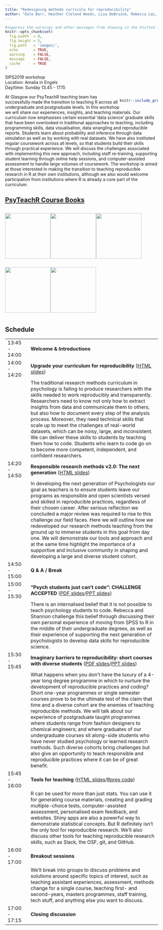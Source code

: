 ```yaml
---
title: "Redesigning methods curricula for reproducibility"
author: "Dale Barr, Heather Cleland Woods, Lisa DeBruine, Rebecca Lai, Phil McAleer, Shanon McNee, Emily Nordmann, Helena Paterson, Niamh Stack"
---
```


```r
#suppress the warnings and other messages from showing in the knitted file.
knitr::opts_chunk$set(
  fig.width  = 8, 
  fig.height = 5, 
  fig.path   = 'images/',
  echo       = TRUE, 
  warning    = FALSE, 
  message    = FALSE,
  cache      = TRUE
)
```

SIPS2019 workshop  
Location: Amalia in Engels  
Day/time: Sunday 13.45 - 17.15

<div style="max-width: 25%; float: right;"> 
```r
knitr::include_graphics("images/psyTeachR-hex.png")
```
</div>

At Glasgow our PsyTeachR teaching team has successfully made the transition to teaching R across all undergraduate and postgraduate levels. In this workshop we will share our experiences, insights, and teaching materials. Our curriculum now emphasises certain essential ‘data science’ graduate skills that have been overlooked in traditional approaches to teaching, including programming skills, data visualisation, data wrangling and reproducible reports. Students learn about probability and inference through data simulation as well as by working with real datasets. We have also instituted regular coursework across all levels, so that students build their skills through practical experience. We will discuss the challenges associated with implementing this new approach, including staff re-training, supporting student learning through online help sessions, and computer-assisted assessment to handle large volumes of coursework. The workshop is aimed at those interested in making the transition to teaching reproducible research in R at their own institutions, although we also would welcome participation from institutions where R is already a core part of the curriculum.

## [PsyTeachR Course Books](/books/)

<style>
  .booklogo img { width: 150px; }
  .booklogo p { float: left; wifth: 150px; }
</style>

<div class="booklogo">

[![](images/L1.png)](https://psyteachr.github.io/ug1-practical/)

[![](images/L2.png)](https://psyteachr.github.io/ug2-practical/)

[![](images/msc_conv.png)](https://psyteachr.github.io/msc-conv-f2f/)

[![](images/msc_ds.png)](https://psyteachr.github.io/msc-data-skills/)

[![](images/glossary.png)](https://psyteachr.github.io/glossary/)

</div>

<br style="clear: both;">

## Schedule

|       |                                       |
|:------|:--------------------------------------|
| 13:45 - 14:00 | **Welcome & Introductions** | 
| 14:00 - 14:20 | **Upgrade your curriculum for reproducibility** ([HTML slides](http://talklab.psy.gla.ac.uk/barr_sips_2019/)) |
|               | The traditional research methods curriculum in psychology is failing to produce researchers with the skills needed to work reproducibly and transparently. Researchers need to know not only how to extract insights from data and communicate them to others, but also how to document every step of the analysis process. Moreover, they need technical skills that scale up to meet the challenges of real-world datasets, which can be noisy, large, and inconsistent. We can deliver these skills to students by teaching them how to code. Students who learn to code go on to become more competent, independent, and confident researchers. |
| 14:20 - 14:50 | **Responsible research methods v2.0: The next generation** ([HTML slides](presentations/prehonours.html)) | 
|               | In developing the next generation of Psychologists our goal as teachers is to ensure students leave our programs as responsible and open scientists versed and skilled in reproducible practices, regardless of their chosen career. After serious reflection we concluded a major review was required to rise to this challenge our field faces. Here we will outline how we redeveloped our research methods teaching from the ground up to immerse students in this goal from day one. We will demonstrate our tools and approach and at the same time highlight the importance of a supportive and inclusive community in shaping and developing a large and diverse student cohort. | 
| 14:50 - 15:00 | **Q & A / Break** | 
| 15:00 - 15:30 | **“Psych students just can’t code”: CHALLENGE ACCEPTED** ([PDF slides](presentations/students.pdf)/[PPT slides](presentations/students.pptx)) | 
|                |There is an internalised belief that it is not possible to teach psychology students to code. Rebecca and Shannon challenge this belief through discussing their own personal experience of moving from SPSS to R in the middle of their undergraduate degrees, as well as their experience of supporting the next generation of psychologists to develop data skills for reproducible science. | 
| 15:30 - 15:45 | **Imaginary barriers to reproducibility: short courses with diverse students** ([PDF slides](presentations/no_barriers.pdf)/[PPT slides](presentations/no_barriers.pptx)) | 
|               |What happens when you don’t have the luxury of a 4-year long degree programme in which to nurture the development of reproducible practices and coding?  Short one-year programmes or single semester courses prove to be the ultimate test of the claim that time and a diverse cohort are the enemies of teaching reproducible methods.  We will talk about our experience of postgraduate taught programmes where students range from fashion designers to chemical engineers; and where graduates of our undergraduate courses sit along-side students who have never studied psychology or learned research methods.  Such diverse cohorts bring challenges but also give an opportunity to teach responsible and reproducible practices where it can be of great benefit. |
| 15:45 - 16:00 | **Tools for teaching** ([HTML slides](presentations/tools.html)/[Rpres code](https://github.com/PsyTeachR/sips2019/tree/master/presentations)) |  
|               | R can be used for more than just stats. You can use it for generating course materials, creating and grading multiple-choice tests, computer-assisted assessment, personalised exam feedback, and websites. Shiny apps are also a powerful way to demonstrate statistical concepts. But R definitely isn't the only tool for reproducible research. We'll also discuss other tools for teaching reproducible research skills, such as Slack, the OSF, git, and GitHub.  | 
| 16:00 - 17:00 | **Breakout sessions** | 
|               | We'll break into groups to discuss problems and solutions around specific topics of interest, such as teaching assistant experiences, assessment, methods change for a single course, teaching first- and second-years, masters programmes, staff training, tech stuff, and anything else you want to discuss. | 
| 17:00 - 17:15 | **Closing discussion** |
